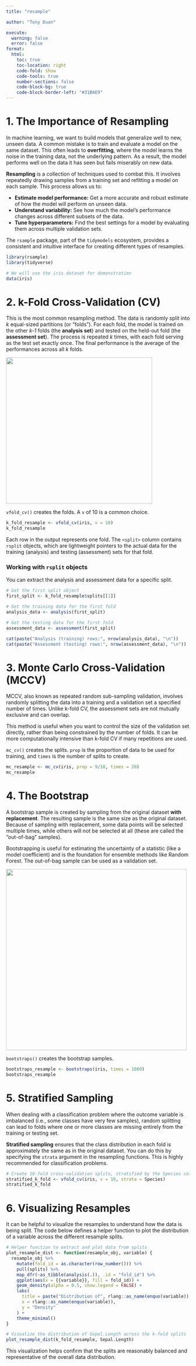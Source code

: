 ```yaml
---
title: "resample"

author: "Tony Duan"

execute:
  warning: false
  error: false
format:
  html:
    toc: true
    toc-location: right
    code-fold: show
    code-tools: true
    number-sections: false
    code-block-bg: true
    code-block-border-left: "#31BAE9"
---
```



# 1. The Importance of Resampling

In machine learning, we want to build models that generalize well to new, unseen data. A common mistake is to train and evaluate a model on the same dataset. This often leads to **overfitting**, where the model learns the noise in the training data, not the underlying pattern. As a result, the model performs well on the data it has seen but fails miserably on new data.

**Resampling** is a collection of techniques used to combat this. It involves repeatedly drawing samples from a training set and refitting a model on each sample. This process allows us to:

-   **Estimate model performance:** Get a more accurate and robust estimate of how the model will perform on unseen data.
-   **Understand variability:** See how much the model's performance changes across different subsets of the data.
-   **Tune hyperparameters:** Find the best settings for a model by evaluating them across multiple validation sets.

The `rsample` package, part of the `tidymodels` ecosystem, provides a consistent and intuitive interface for creating different types of resamples.

```r
library(rsample)
library(tidyverse)

# We will use the iris dataset for demonstration
data(iris)
```

# 2. k-Fold Cross-Validation (CV)

This is the most common resampling method. The data is randomly split into *k* equal-sized partitions (or "folds"). For each fold, the model is trained on the other *k-1* folds (the **analysis set**) and tested on the held-out fold (the **assessment set**). The process is repeated *k* times, with each fold serving as the test set exactly once. The final performance is the average of the performances across all *k* folds.

![](images/three-CV-iter.svg){width="400"}

`vfold_cv()` creates the folds. A `v` of 10 is a common choice.

```r
k_fold_resample <- vfold_cv(iris, v = 10)
k_fold_resample
```

Each row in the output represents one fold. The `<split>` column contains `rsplit` objects, which are lightweight pointers to the actual data for the training (analysis) and testing (assessment) sets for that fold.

### Working with `rsplit` objects

You can extract the analysis and assessment data for a specific split.

```r
# Get the first split object
first_split <- k_fold_resample$splits[[1]]

# Get the training data for the first fold
analysis_data <- analysis(first_split)

# Get the testing data for the first fold
assessment_data <- assessment(first_split)

cat(paste("Analysis (training) rows:", nrow(analysis_data), "\n"))
cat(paste("Assessment (testing) rows:", nrow(assessment_data), "\n"))
```

# 3. Monte Carlo Cross-Validation (MCCV)

MCCV, also known as repeated random sub-sampling validation, involves randomly splitting the data into a training and a validation set a specified number of times. Unlike k-fold CV, the assessment sets are not mutually exclusive and can overlap.

This method is useful when you want to control the size of the validation set directly, rather than being constrained by the number of folds. It can be more computationally intensive than k-fold CV if many repetitions are used.

`mc_cv()` creates the splits. `prop` is the proportion of data to be used for training, and `times` is the number of splits to create.

```r
mc_resample <- mc_cv(iris, prop = 9/10, times = 20)
mc_resample
```

# 4. The Bootstrap

A bootstrap sample is created by sampling from the original dataset **with replacement**. The resulting sample is the same size as the original dataset. Because of sampling with replacement, some data points will be selected multiple times, while others will not be selected at all (these are called the "out-of-bag" samples).

Bootstrapping is useful for estimating the uncertainty of a statistic (like a model coefficient) and is the foundation for ensemble methods like Random Forest. The out-of-bag sample can be used as a validation set.

![](images/bootstraps.svg){width="495"}

`bootstraps()` creates the bootstrap samples.

```r
bootstraps_resample <- bootstraps(iris, times = 1000)
bootstraps_resample
```

# 5. Stratified Sampling

When dealing with a classification problem where the outcome variable is imbalanced (i.e., some classes have very few samples), random splitting can lead to folds where one or more classes are missing entirely from the training or testing set. 

**Stratified sampling** ensures that the class distribution in each fold is approximately the same as in the original dataset. You can do this by specifying the `strata` argument in the resampling functions. This is highly recommended for classification problems.

```r
# Create 10-fold cross-validation splits, stratified by the Species column
stratified_k_fold <- vfold_cv(iris, v = 10, strata = Species)
stratified_k_fold
```

# 6. Visualizing Resamples

It can be helpful to visualize the resamples to understand how the data is being split. The code below defines a helper function to plot the distribution of a variable across the different resample splits.

```r
# Helper function to extract and plot data from splits
plot_resample_dist <- function(resample_obj, variable) {
  resample_obj %>% 
    mutate(fold_id = as.character(row_number())) %>% 
    pull(splits) %>% 
    map_dfr(~as_tibble(analysis(.)), .id = "fold_id") %>% 
    ggplot(aes(x = {{variable}}, fill = fold_id)) + 
    geom_density(alpha = 0.5, show.legend = FALSE) + 
    labs(
      title = paste("Distribution of", rlang::as_name(enquo(variable)), "across resamples"),
      x = rlang::as_name(enquo(variable)),
      y = "Density"
    ) + 
    theme_minimal()
}

# Visualize the distribution of Sepal.Length across the k-fold splits
plot_resample_dist(k_fold_resample, Sepal.Length)
```

This visualization helps confirm that the splits are reasonably balanced and representative of the overall data distribution.


